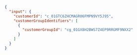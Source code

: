 ```json Variables
{
  "input": {
    "customerId": "c_01GTC6ZHCMAGR06FMPN9VY5J95",
    "customerGroupIdentifiers": [
      {
        "customerGroupId": "cg_01GX8H2BWS7Z4EP9RRGMF9NXX2"
      }
    ]
  }
}
```
